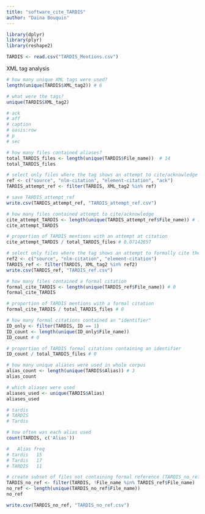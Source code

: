 ```yaml
---
title: "software_cite_TARDIS"
author: "Daina Bouquin"
---
```


```r
library(dplyr)
library(plyr)
library(reshape2)

TARDIS <- read.csv("TARDIS_Mentions.csv")
```

XML tag analysis
```r
# how many unique XML tags were used?
length(unique(TARDIS$XML_tag2)) # 6

# what were the tags?
unique(TARDIS$XML_tag2)

# ack 
# aff 
# caption 
# oasis:row 
# p 
# sec

# how many files contained aliases?
total_TARDIS_files <- length(unique(TARDIS$File_name))  # 14
total_TARDIS_files

# select only files where the tag shows an attempt to cite/acknowledge (TARDIS_attempt_ref)
ref <- c("source", "nlm-citation", "element-citation", "ack")
TARDIS_attempt_ref <- filter(TARDIS, XML_tag2 %in% ref)

# save TARDIS_attempt_ref
write.csv(TARDIS_attempt_ref, "TARDIS_attempt_ref.csv")

# how many files contained attempt to cite/acknowledge
cite_attempt_TARDIS <- length(unique(TARDIS_attempt_ref$File_name)) # 1
cite_attempt_TARDIS

# proportion of TARDIS mentions with an attempt at citation
cite_attempt_TARDIS / total_TARDIS_files # 0.07142857

# select only files where the tag shows an attempt to formally cite the software (TARDIS_ref)
ref2 <- c("source", "nlm-citation", "element-citation")
TARDIS_ref <- filter(TARDIS, XML_tag2 %in% ref2)
write.csv(TARDIS_ref, "TARDIS_ref.csv")

# how many files contained a formal citation
formal_cite_TARDIS <- length(unique(TARDIS_ref$File_name)) # 0
formal_cite_TARDIS

# proportion of TARDIS mentions with a formal citation
formal_cite_TARDIS / total_TARDIS_files # 0

# how many formal citations contained an "identifier"
ID_only <- filter(TARDIS, ID == 1)
ID_count <- length(unique(ID_only$File_name))
ID_count # 0

# proportion of TARDIS formal citations containing an identifier
ID_count / total_TARDIS_files # 0

# how many unique aliases were used in whole corpus
alias_count <- length(unique(TARDIS$Alias)) # 3
alias_count

# which aliases were used
aliases_used <- unique(TARDIS$Alias)
aliases_used

# tardis 
# TARDIS 
# Tardis

# how often was each alias used
count(TARDIS, c('Alias'))

#   Alias freq
# tardis   15
# Tardis   17
# TARDIS   11

# create subset of files not containing formal reference (TARDIS_no_ref)
TARDIS_no_ref <- filter(TARDIS, !File_name %in% TARDIS_ref$File_name)
no_ref <- length(unique(TARDIS_no_ref$File_name)) 
no_ref

write.csv(TARDIS_no_ref, "TARDIS_no_ref.csv")
```